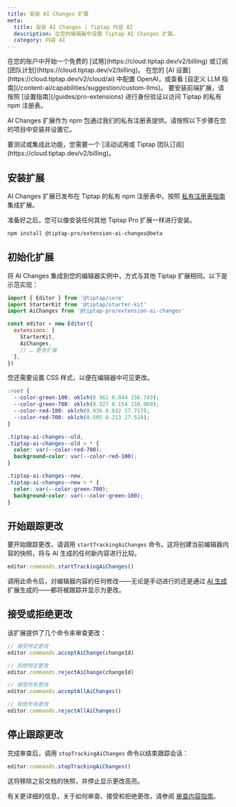 ```yaml
---
title: 安装 AI Changes 扩展
meta:
  title: 安装 AI Changes | Tiptap 内容 AI
  description: 在您的编辑器中设置 Tiptap AI Changes 扩展。
  category: 内容 AI
---
```



<Requirements>
    <RequirementItem label="1. 激活试用或订阅">
        在您的账户中开始一个免费的 [试用](https://cloud.tiptap.dev/v2/billing) 或订阅 [团队计划](https://cloud.tiptap.dev/v2/billing)。
    </RequirementItem>
    <RequirementItem label="2. 集成 AI 提供商">
        在您的 [AI 设置](https://cloud.tiptap.dev/v2/cloud/ai) 中配置 OpenAI，或查看 [自定义 LLM 指南](/content-ai/capabilities/suggestion/custom-llms)。
    </RequirementItem>
    <RequirementItem label="3. 从私有注册表安装">
        要安装前端扩展，请按照 [设置指南](/guides/pro-extensions) 进行身份验证以访问 Tiptap 的私有 npm 注册表。
    </RequirementItem>
</Requirements>

AI Changes 扩展作为 npm 包通过我们的私有注册表提供。请按照以下步骤在您的项目中安装并设置它。

<Callout title="集成或测试 AI Changes" variant="warning">
  要测试或集成此功能，您需要一个 [活动试用或 Tiptap 团队订阅](https://cloud.tiptap.dev/v2/billing)。
</Callout>

## 安装扩展

AI Changes 扩展已发布在 Tiptap 的私有 npm 注册表中。按照 [私有注册表指南](/guides/pro-extensions) 集成扩展。

准备好之后，您可以像安装任何其他 Tiptap Pro 扩展一样进行安装。

```bash
npm install @tiptap-pro/extension-ai-changes@beta
```

## 初始化扩展

将 AI Changes 集成到您的编辑器实例中，方式与其他 Tiptap 扩展相同。以下是示范实现：

```js
import { Editor } from '@tiptap/core'
import StarterKit from '@tiptap/starter-kit'
import AiChanges from '@tiptap-pro/extension-ai-changes'

const editor = new Editor({
  extensions: [
    StarterKit,
    AiChanges,
    // … 更多扩展
  ],
})
```

您还需要设置 CSS 样式，以便在编辑器中可见更改。

```css
:root {
  --color-green-100: oklch(0.962 0.044 156.743);
  --color-green-700: oklch(0.527 0.154 150.069);
  --color-red-100: oklch(0.936 0.032 17.717);
  --color-red-700: oklch(0.505 0.213 27.518);
}

.tiptap-ai-changes--old,
.tiptap-ai-changes--old > * {
  color: var(--color-red-700);
  background-color: var(--color-red-100);
}

.tiptap-ai-changes--new,
.tiptap-ai-changes--new > * {
  color: var(--color-green-700);
  background-color: var(--color-green-100);
}
```

## 开始跟踪更改

要开始跟踪更改，请调用 `startTrackingAiChanges` 命令。这将创建当前编辑器内容的快照，将与 AI 生成的任何新内容进行比较。

```ts
editor.commands.startTrackingAiChanges()
```

调用此命令后，对编辑器内容的任何修改——无论是手动进行的还是通过 [AI 生成](/content-ai/capabilities/generation/overview) 扩展生成的——都将被跟踪并显示为更改。

## 接受或拒绝更改

该扩展提供了几个命令来审查更改：

```ts
// 接受特定更改
editor.commands.acceptAiChange(changeId)

// 拒绝特定更改
editor.commands.rejectAiChange(changeId)

// 接受所有更改
editor.commands.acceptAllAiChanges()

// 拒绝所有更改
editor.commands.rejectAllAiChanges()
```

## 停止跟踪更改

完成审查后，调用 `stopTrackingAiChanges` 命令以结束跟踪会话：

```ts
editor.commands.stopTrackingAiChanges()
```

这将移除之前文档的快照，并停止显示更改高亮。

有关更详细的信息，关于如何审查、接受和拒绝更改，请参阅 [审查内容指南](/content-ai/capabilities/changes/features/review-changes)。